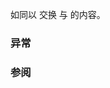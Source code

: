{{cpp/experimental/ranges/tagged/title|swap}}
{{cpp/experimental/ranges/utility/tagged/navbar}}
{{ddcl|
constexpr void swap( tagged&amp; rhs ) noexcept(/* 见下文 */)
    requires Swappable&lt;Base&gt;;
}}

如同以 {{c|ranges::swap(static_cast&lt;Base&amp;&gt;(*this), static_cast&lt;Base&amp;&gt;(rhs));}} 交换 {{c|*this}} 与 {{c|rhs}} 的内容。

=== 异常 ===
{{noexcept|noexcept(ranges::swap(std::declval&lt;Base&amp;&gt;(), std::declval&lt;Base&amp;&gt;()))}}

=== 参阅 ===
{{dsc begin}}
{{dsc inc|cpp/experimental/ranges/utility/tagged/dsc swap2}}
{{dsc end}}

{{langlinks|en}}